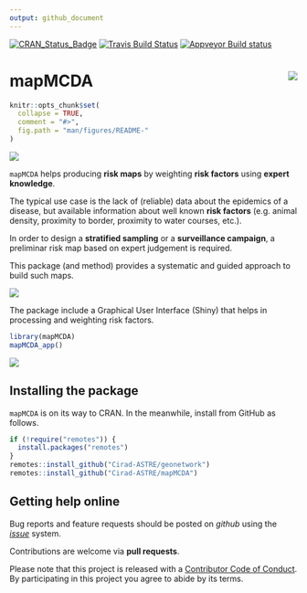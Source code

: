 ```yaml
---
output: github_document
---
```


[![CRAN_Status_Badge](http://www.r-pkg.org/badges/version/mapMCDA)](https://cran.r-project.org/package=mapMCDA)
[![Travis Build Status](https://travis-ci.org/Cirad-ASTRE/mapMCDA.svg?branch=master)](https://travis-ci.org/Cirad-ASTRE/mapMCDA)
[![Appveyor Build status](https://ci.appveyor.com/api/projects/status/nuo6t1hddibxxusd?svg=true)](https://ci.appveyor.com/project/famuvie/mapmcda)

# mapMCDA <img src="man/figures/logo.png" align="right" />

```r
knitr::opts_chunk$set(
  collapse = TRUE,
  comment = "#>",
  fig.path = "man/figures/README-"
)
```
  

![](man/figures/mapMCDA_overview.png)

`mapMCDA` helps producing __risk maps__ by weighting __risk factors__ using
__expert knowledge__.

The typical use case is the lack of (reliable) data about the
epidemics of a disease, but available information about well known
__risk factors__ (e.g. animal density, proximity to border, proximity
to water courses, etc.). 

In order to design a __stratified sampling__ or a __surveillance
campaign__, a preliminar risk map based on expert judgement is
required.

This package (and method) provides a systematic and guided approach
to build such maps.

![](man/figures/plot-risk-unit-1.png)


The package include a Graphical User Interface (Shiny) that helps
in processing and weighting risk factors.

```r
library(mapMCDA)
mapMCDA_app()
```

![](man/figures/interface.png)


## Installing the package

`mapMCDA` is on its way to CRAN. In the meanwhile, install from 
GitHub as follows.

<!-- To install the current stable, CRAN version of the package, type: -->
<!-- ```{r install, eval = FALSE} -->
<!-- install.packages("mapMCDA") -->
<!-- ``` -->

<!-- To benefit from the latest features and bug fixes, install the development, *github* version of the package using: -->
```r
if (!require("remotes")) {
  install.packages("remotes")
}
remotes::install_github("Cirad-ASTRE/geonetwork")
remotes::install_github("Cirad-ASTRE/mapMCDA")
```



<!-- # Resources -->

<!-- ## Vignettes -->

<!-- An overview and examples of *mapMCDA* are provided in the vignettes: -->

<!-- ... -->

<!-- ## Websites -->

<!-- The following websites are available: -->

<!-- ... -->

## Getting help online

Bug reports and feature requests should be posted on *github* using
the [*issue*](http://github.com/Cirad-ASTRE/mapMCDA/issues) system.

Contributions are welcome via **pull requests**.

Please note that this project is released with a [Contributor Code of
Conduct](CONDUCT.md). By participating in this project you agree to
abide by its terms.

